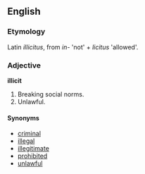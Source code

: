 ==English==

===Etymology===
Latin ''illicitus'', from ''in-'' 'not' + ''licitus'' 'allowed'.

===Adjective===
'''illicit'''
# Breaking social norms.
# Unlawful.

====Synonyms====
*[[criminal]]
*[[illegal]]
*[[illegitimate]]
*[[prohibited]]
*[[unlawful]]